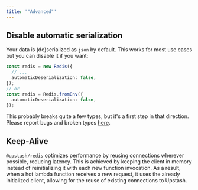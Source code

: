 ```yaml
---
title: '"Advanced"'
---
```

## Disable automatic serialization
Your data is (de)serialized as `json` by default. This works for most use cases
but you can disable it if you want:
```ts
const redis = new Redis({
  // ...
  automaticDeserialization: false,
});
// or
const redis = Redis.fromEnv({
  automaticDeserialization: false,
});
```
This probably breaks quite a few types, but it's a first step in that direction.
Please report bugs and broken types
[here](https://github.com/upstash/upstash-redis/issues/49).
## Keep-Alive
`@upstash/redis` optimizes performance by reusing connections wherever possible, reducing latency.
This is achieved by keeping the client in memory instead of reinitializing it with each new function invocation.
As a result, when a hot lambda function receives a new request, it uses the already initialized client, allowing for the reuse of existing connections to Upstash.